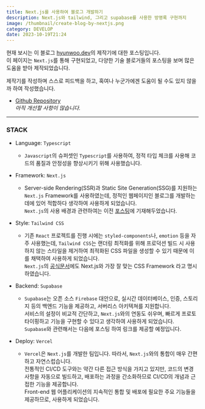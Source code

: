 ```yaml
---
title: Next.js를 사용하여 블로그 개발하기
description: Next.js와 tailwind, 그리고 supabase를 사용한 방명록 구현까지
image: /thumbnail/create-blog-by-nextjs.png
category: DEVELOP
date: 2023-10-19T21:24
---
```


현재 보시는 이 블로그 [hyunwoo.dev](https://chahyunwoo.dev)의 제작기에 대한 포스팅입니다.<br/>
이 페이지는 `Next.js`를 통해 구현되었고, 다양한 기술 블로거들의 포스팅을 보며 많은 도움을 받아 제작되었습니다.<br/>

제작기를 작성하며 스스로 피드백을 하고, 혹여나 누군가에겐 도움이 될 수도 있지 않을까 하여 작성했습니다.

- [Github Repository](https://github.com/chahyunwoo/hyunwoo.dev)<br/>
  _아직 개선할 사항이 많습니다._

---

### STACK

- Language: `Typescript`

  - `Javascript`의 슈퍼셋인 `Typescript`를 사용하여, 정적 타입 체크를 사용해 코드의 품질과 안정성을 향상시키기 위해 사용했습니다.

- Framework: `Next.js`

  - Server-side Rendering(SSR)과 Static Site Generation(SSG)를 지원하는 `Next.js` Framework를 사용하였는데, 정적인 웹페이지인 블로그를 개발하는데에 있어 적합하다 생각하여 사용하게 되었습니다.<br/>
    `Next.js`의 사용 배경과 관련하여는 이전 [포스팅](/posts/start-nextjs-study)에 기재해두었습니다.

- Style: `Tailwind CSS`

  - 기존 `React` 프로젝트를 진행 시에는 `styled-components`나, `emotion` 등을 자주 사용했는데, `Tailwind CSS`는 랜더링 최적화를 위해 프로덕션 빌드 시 사용하지 않는 스타일을 제거하여 최적화된 CSS 파일을 생성할 수 있기 때문에 이를 채택하여 사용하게 되었습니다.<br/>
    `Next.js`의 [공식문서](https://nextjs.org/docs/app/building-your-application/styling/tailwind-css)에도 Next.js와 가장 잘 맞는 CSS Framework 라고 명시하였습니다.

- Backend: `Supabase`

  - `Supabase`는 오픈 소스 `Firebase` 대안으로, 실시간 데이터베이스, 인증, 스토리지 등의 백엔드 기능을 제공하고, 서버리스 아키텍쳐를 지원합니다.<br/>
    서비스의 설정이 비교적 간단하고, `Next.js`와의 연동도 쉬우며, 빠르게 프로토타이핑하고 기능을 구현할 수 있다고 생각하여 사용하게 되었습니다.<br/>
    `Supabase`와 관련해서는 다음에 포스팅 하여 링크를 제공할 예정입니다.

- Deploy: `Vercel`

  - `Vercel`은 `Next.js`를 개발한 팀입니다. 따라서, `Next.js`와의 통합이 매우 간편하고 자연스럽습니다.<br/>
    전통적인 CI/CD 도구와는 약간 다른 접근 방식을 가지고 있지만, 코드의 변경 사항을 자동으로 빌드하고, 배포하는 과정을 간소화하므로 CI/CD의 개념과 근접한 기능을 제공합니다.<br/>
    Front-end 웹 어플리케이션의 지속적인 통합 및 배포에 필요한 주요 기능들을 제공하므로, 사용하게 되었습니다.
